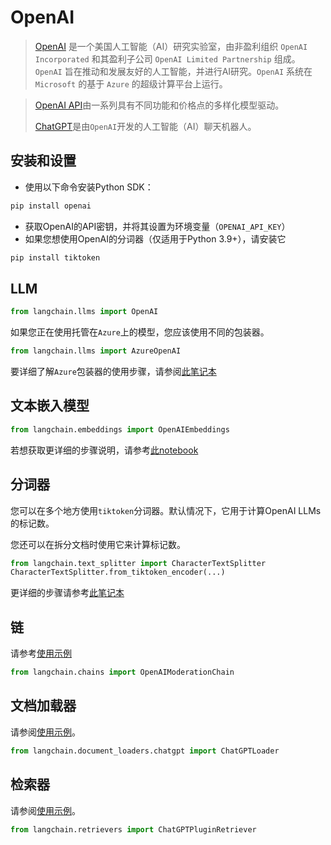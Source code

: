# OpenAI

>[OpenAI](https://en.wikipedia.org/wiki/OpenAI) 是一个美国人工智能（AI）研究实验室，由非盈利组织 `OpenAI Incorporated` 和其盈利子公司 `OpenAI Limited Partnership` 组成。`OpenAI` 旨在推动和发展友好的人工智能，并进行AI研究。`OpenAI` 系统在 `Microsoft` 的基于 `Azure` 的超级计算平台上运行。

> [OpenAI API](https://platform.openai.com/docs/models)由一系列具有不同功能和价格点的多样化模型驱动。
> 
> [ChatGPT](https://chat.openai.com)是由`OpenAI`开发的人工智能（AI）聊天机器人。

## 安装和设置
- 使用以下命令安装Python SDK：
```bash
pip install openai
```
- 获取OpenAI的API密钥，并将其设置为环境变量（`OPENAI_API_KEY`）
- 如果您想使用OpenAI的分词器（仅适用于Python 3.9+），请安装它
```bash
pip install tiktoken
```


## LLM

```python
from langchain.llms import OpenAI
```

如果您正在使用托管在`Azure`上的模型，您应该使用不同的包装器。
```python
from langchain.llms import AzureOpenAI
```
要详细了解`Azure`包装器的使用步骤，请参阅[此笔记本](/docs/modules/model_io/models/llms/integrations/azure_openai_example.html)

## 文本嵌入模型

```python
from langchain.embeddings import OpenAIEmbeddings
```
若想获取更详细的步骤说明，请参考[此notebook](/docs/modules/data_connection/text_embedding/integrations/openai.html)

## 分词器

您可以在多个地方使用`tiktoken`分词器。默认情况下，它用于计算OpenAI LLMs的标记数。

您还可以在拆分文档时使用它来计算标记数。 
```python
from langchain.text_splitter import CharacterTextSplitter
CharacterTextSplitter.from_tiktoken_encoder(...)
```
更详细的步骤请参考[此笔记本](/docs/modules/data_connection/document_transformers/text_splitters/tiktoken.html)

## 链

请参考[使用示例](/docs/modules/chains/additional/moderation.html)

```python
from langchain.chains import OpenAIModerationChain
```

## 文档加载器

请参阅[使用示例](/docs/modules/data_connection/document_loaders/integrations/chatgpt_loader.html)。

```python
from langchain.document_loaders.chatgpt import ChatGPTLoader
```

## 检索器

请参阅[使用示例](/docs/modules/data_connection/retrievers/integrations/chatgpt-plugin.html)。

```python
from langchain.retrievers import ChatGPTPluginRetriever
```
